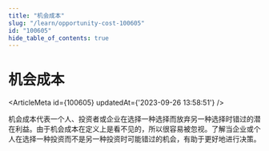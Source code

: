 ```yaml
---
title: "机会成本"
slug: "/learn/opportunity-cost-100605"
id: "100605"
hide_table_of_contents: true
---
```



# 机会成本

<ArticleMeta id={100605} updatedAt={'2023-09-26 13:58:51'} />
<div className='border-solid border-b border-t-0 my-4 border-[var(--ifm-color-gray-300)]' />

机会成本代表一个人、投资者或企业在选择一种选择而放弃另一种选择时错过的潜在利益。由于机会成本在定义上是看不见的，所以很容易被忽视。了解当企业或个人在选择一种投资而不是另一种投资时可能错过的机会，有助于更好地进行决策。
